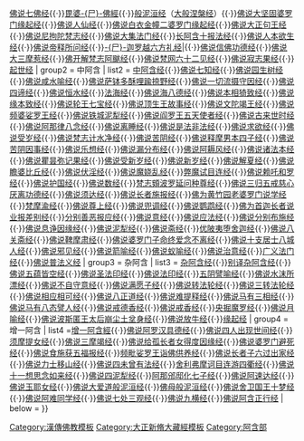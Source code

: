 {{Navbox
| name = China-buddhism-book-ahan
| state = {{{state<includeonly>|collapsed</includeonly>}}}
| title =  [[大正新修大藏经]]·[[阿含部]]
| basestyle = 
| image = [[File:Dharma wheel.svg|50px]]
| group1 = 长阿含
| list1 = [[长阿含经]]{{·}}[[七佛經|佛说七佛经]]{{·}}[[毘婆尸佛經|毘婆-{尸}-佛經]]{{·}}[[涅槃經|般泥洹经]]（[[大般涅槃经 (上座部)|大般涅槃经]]）{{·}}[[大典尊经|佛说大坚固婆罗门缘起经]]{{·}}[[阇尼沙经|佛说人仙经]]{{·}}[[起世因本經 (上座部)|佛说白衣金幢二婆罗门缘起经]]{{·}}[[大正句王经|佛说大正句王经]]{{·}}[[弊宿经|佛说尼拘陀梵志经]]{{·}}[[佛说大集法门经]]{{·}}[[十上经|长阿含十报法经]]{{·}}[[大缘经|佛说人本欲生经]]{{·}}[[帝释所问经|佛说帝释所问经]]{{·}}[[教授尸迦羅越經|-{尸}-迦罗越六方礼经|]]{{·}}[[自欢喜经|佛说信佛功德经]]{{·}}[[大会经|佛说大三摩惹经]]{{·}}[[阿摩昼经|佛开解梵志阿颰经]]{{·}}[[梵網經 (上座部)|佛说梵网六十二见经]]{{·}}[[沙门果经|佛说寂志果经]]{{·}}[[起世经]]
| group2 = 中阿含
| list2 = [[中阿含经]]{{·}}[[佛说七知经]]{{·}}[[佛说园生树经]]{{·}}[[佛说咸水喻经]]{{·}}[[佛说萨钵多酥哩踰捺野经]]{{·}}[[佛说一切流摄守因经]]{{·}}[[佛说四谛经]]{{·}}[[佛说恒水经]]{{·}}[[法海经]]{{·}}[[佛说海八德经]]{{·}}[[佛说本相猗致经]]{{·}}[[佛说缘本致经]]{{·}}[[佛说轮王七宝经]]{{·}}[[佛说顶生王故事经]]{{·}}[[佛说文陀竭王经]]{{·}}[[佛说频婆娑罗王经]]{{·}}[[佛说铁城泥犁经]]{{·}}[[佛说阎罗王五天使者经]]{{·}}[[佛说古来世时经]]{{·}}[[佛说阿那律八念经]]{{·}}[[佛说离睡经]]{{·}}[[佛说是法非法经]]{{·}}[[佛说求欲经]]{{·}}[[佛说受岁经]]{{·}}[[佛说梵志计水净经]]{{·}}[[佛说苦阴经]]{{·}}[[佛说释摩男本四子经]]{{·}}[[佛说苦阴因事经]]{{·}}[[佛说乐想经]]{{·}}[[佛说漏分布经]]{{·}}[[佛说阿耨风经]]{{·}}[[佛说诸法本经]]{{·}}[[佛说瞿昙弥记果经]]{{·}}[[佛说受新岁经]]{{·}}[[佛说新岁经]]{{·}}[[佛说解夏经]]{{·}}[[佛说瞻婆比丘经]]{{·}}[[佛说伏淫经]]{{·}}[[佛说魔娆乱经]]{{·}}[[弊魔试目连经]]{{·}}[[佛说赖吒和罗经]]{{·}}[[佛说护国经]]{{·}}[[佛说数经]]{{·}}[[梵志頞波罗延问种尊经]]{{·}}[[佛说三归五戒慈心厌离功德经]]{{·}}[[佛说须达经]]{{·}}[[佛说长者施报经]]{{·}}[[佛为黄竹园老婆罗门说学经]]{{·}}[[梵摩渝经]]{{·}}[[佛说尊上经]]{{·}}[[佛说兜调经]]{{·}}[[佛说鹦鹉经]]{{·}}[[佛为首迦长者说业报差别经]]{{·}}[[分别善恶报应经]]{{·}}[[佛说意经]]{{·}}[[佛说应法经]]{{·}}[[佛说分别布施经]]{{·}}[[佛说息诤因缘经]]{{·}}[[佛说泥犁经]]{{·}}[[佛说斋经]]{{·}}[[优陂夷堕舍迦经]]{{·}}[[佛说八关斋经]]{{·}}[[佛说鞞摩肃经]]{{·}}[[佛说婆罗门子命终爱念不离经]]{{·}}[[佛说十支居士八城人经]]{{·}}[[佛说邪见经]]{{·}}[[佛说箭喻经]]{{·}}[[佛说蚁喻经]]{{·}}[[佛说治意经]]{{·}}[[广义法门经]]{{·}}[[佛说普法义经]]
| group3 = 杂阿含
| list3 = [[杂阿含经]]{{·}}[[别译杂阿含经]]{{·}}[[佛说五蕴皆空经]]{{·}}[[佛说圣法印经]]{{·}}[[佛说法印经]]{{·}}[[五阴譬喻经]]{{·}}[[佛说水沫所漂经]]{{·}}[[佛说不自守意经]]{{·}}[[佛说满愿子经]]{{·}}[[转法轮经|佛说转法轮经]]{{·}}[[佛说三转法轮经]]{{·}}[[佛说相应相可经]]{{·}}[[佛说八正道经]]{{·}}[[佛说难提释经]]{{·}}[[佛说马有三相经]]{{·}}[[佛说马有八态譬人经]]{{·}}[[佛说戒德香经]]{{·}}[[佛说戒香经]]{{·}}[[央掘魔罗经]]{{·}}[[佛说月喻经]]{{·}}[[佛说波斯匿王太后崩尘土坌身经]]{{·}}[[佛说放牛经]]{{·}}[[缘起经]]
| group4 = 增一阿含
| list4 =[[增一阿含經]]{{·}}[[佛说阿罗汉具德经]]{{·}}[[佛说四人出现世间经]]{{·}}[[须摩提女经]]{{·}}[[佛说三摩竭经]]{{·}}[[佛说给孤长者女得度因缘经]]{{·}}[[佛说婆罗门避死经]]{{·}}[[佛说食施获五福报经]]{{·}}[[频毗娑罗王诣佛供养经]]{{·}}[[佛说长者子六过出家经]]{{·}}[[佛说力士移山经]]{{·}}[[佛说四未曾有法经]]{{·}}[[舍利弗摩诃目连游四衢经]]{{·}}[[佛说十一想思念如来经]]{{·}}[[佛说四泥犁经]]{{·}}[[阿那邠邸化七子经]]{{·}}[[玉耶经|佛说阿速达经]]{{·}}[[玉耶经|佛说玉耶女经]]{{·}}[[佛说大爱道般泥洹经]]{{·}}[[佛母般泥洹经]]{{·}}[[佛说舍卫国王十梦经]]{{·}}[[佛说阿难同学经]]{{·}}[[佛说七处三观经]]{{·}}[[佛说九横经]]{{·}}[[佛说阿含正行经]]
| below = 
}}<noinclude>[[Category:漢傳佛教模板]][[Category:大正新脩大藏經模板]][[Category:阿含部]]</noinclude>